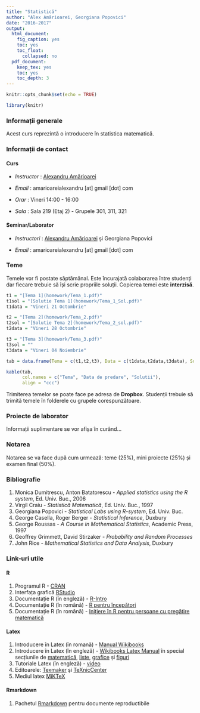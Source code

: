 ```yaml
---
title: "Statistică"
author: "Alex Amărioarei, Georgiana Popovici"
date: "2016-2017"
output:
  html_document:
    fig_caption: yes
    toc: yes
    toc_float:
      collapsed: no
  pdf_document:
    keep_tex: yes
    toc: yes
    toc_depth: 3
---
```


```r
knitr::opts_chunk$set(echo = TRUE)
```

```r
library(knitr)
```
### Informații generale

Acest curs reprezintă o introducere în statistica matematică.  

### Informații de contact 

#### Curs 

 *  _Instructor_ : [Alexandru Amărioarei](https://alexamarioarei.github.io/)

 *  _Email_ : amarioareialexandru [at] gmail [dot] com

 *  _Orar_ : Vineri 14:00 - 16:00

 *  _Sala_ : Sala 219 (Etaj 2) - Grupele 301, 311, 321


#### Seminar/Laborator

 *  _Instructori_ : [Alexandru Amărioarei](https://alexamarioarei.github.io/) și Georgiana Popovici

 *  _Email_ : amarioareialexandru [at] gmail [dot] com 

### Teme

Temele vor fi postate săptămânal. Este încurajată colaborarea între studenți dar fiecare trebuie să 
își scrie propriile soluții. Copierea temei este __interzisă__.

```r
t1 = "[Tema 1](homework/Tema_1.pdf)"
t1sol = "[Solutie Tema 1](homework/Tema_1_Sol.pdf)"
t1data = "Vineri 21 Octombrie"

t2 = "[Tema 2](homework/Tema_2.pdf)"
t2sol = "[Solutie Tema 2](homework/Tema_2_sol.pdf)"
t2data = "Vineri 28 Octombrie"

t3 = "[Tema 3](homework/Tema_3.pdf)"
t3sol = ""
t3data = "Vineri 04 Noiembrie"

tab = data.frame(Tema = c(t1,t2,t3), Data = c(t1data,t2data,t3data), Solution = c(t1sol,t2sol,t3sol))

kable(tab, 
      col.names = c("Tema", "Data de predare", "Solutii"),
      align = "ccc")
```
  
Trimiterea temelor se poate face pe adresa de **Dropbox**. Studenții trebuie să trimită temele în folderele cu grupele corespunzătoare. 
<!-- **Observație** Temele vor fi trimise pe adresa de email a instructorului până cel târziu la data menționată (ora 24) de către șefii de grupă. Aceștia vor aduna în prealabil temele de la colegi și vor crea o arhiva cu numele *grupa_x_tema_y.zip*. În interiorul arhivei ar trebuie sa se găsească un număr de foldere egal cu numărul de studenți care trimit tema, fiecare folder având numele studentului.  -->

### Proiecte de laborator

Informații suplimentare se vor afișa în curând...

### Notarea

Notarea se va face după cum urmează: teme (25%), mini proiecte (25%) și examen final (50%).

### Bibliografie

  1. Monica Dumitrescu, Anton Batatorescu - *Applied statistics using the R system*, Ed. Univ. Buc., 2006
  2. Virgil Craiu - *Statistică Matematică*, Ed. Univ. Buc., 1997
  3. Georgiana Popovici - *Statistical Labs using R-system*, Ed. Univ. Buc.
  4. George Casella, Roger Berger - *Statistical Inference*, Duxbury
  5. George Roussas - *A Course in Mathematical Statistics*, Academic Press, 1997
  6. Geoffrey Grimmett, David Stirzaker - *Probability and Random Processes*
  7. John Rice - *Mathematical Statistics and Data Analysis*, Duxbury
  

### Link-uri utile

#### R
  1. Programul R - [CRAN](https://cran.r-project.org/)
  2. Interfața grafică [RStudio](https://www.rstudio.com/)
  3. Documentație R (în engleză) - [R-Intro](https://cran.r-project.org/doc/manuals/r-release/R-intro.pdf)
  4. Documentație R (în română) - [R pentru începători ](ftp://cran.r-project.org/pub/R/doc/contrib/Paradis-rdebuts_RO.pdf)
  5. Documentație R (în română) - [Inițiere în R pentru persoane cu pregătire matematică ](http://www.edumanager.ro/community/documente/initiere_in_r.pdf)
  
#### Latex
  1. Introducere în Latex (în romană) - [Manual Wikibooks](https://ro.wikibooks.org/wiki/LaTeX_(carte))
  2. Introducere în Latex (în engleză) - [Wikibooks Latex Manual](https://en.wikibooks.org/wiki/LaTeX) în special secțiunile de [matematică](https://en.wikibooks.org/wiki/LaTeX/Mathematics), [liste](https://en.wikibooks.org/wiki/LaTeX/List_Structures), [grafice](https://en.wikibooks.org/wiki/LaTeX/Importing_Graphics) și [figuri](https://en.wikibooks.org/wiki/LaTeX/Floats,_Figures_and_Captions)
  3. Tutoriale Latex (în engleză) - [video](https://www.youtube.com/playlist?list=PLDD406480D35CE390)
  4. Editoarele: [Texmaker](http://www.xm1math.net/texmaker/download.html) și [TeXnicCenter](http://www.texniccenter.org/) 
  5. Mediul latex [MiKTeX](https://miktex.org/)

#### Rmarkdown
  1. Pachetul [Rmarkdown](http://rmarkdown.rstudio.com/index.html) pentru documente reproductibile
